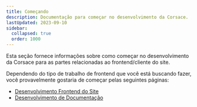 ```yaml
---
title: Começando
description: Documentação para começar no desenvolvimento da Corsace.
lastUpdated: 2023-09-10
sidebar:
  collapsed: true
  order: 1000
---
```


Esta seção fornece informações sobre como começar no desenvolvimento da Corsace para as partes relacionadas ao frontend/cliente do site.

Dependendo do tipo de trabalho de frontend que você está buscando fazer, você provavelmente gostaria de começar pelas seguintes páginas:

- [Desenvolvimento Frontend do Site](web-running-environment)
- [Desenvolvimento de Documentação](docs-running-environment)
